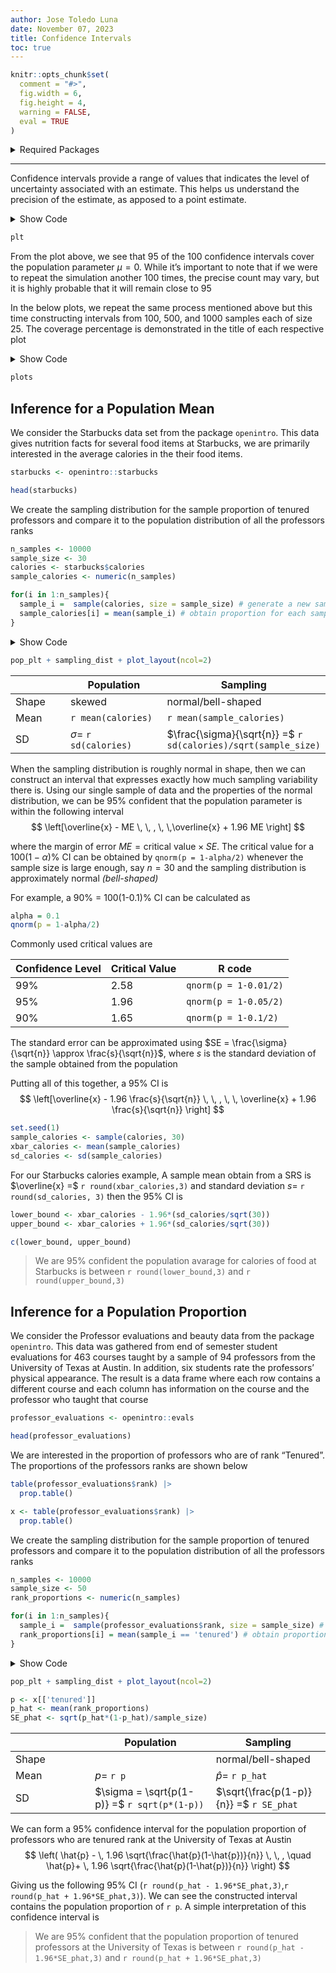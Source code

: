 ```yaml
---
author: Jose Toledo Luna
date: November 07, 2023
title: Confidence Intervals
toc: true
---
```


```r
knitr::opts_chunk$set(
  comment = "#>",
  fig.width = 6,
  fig.height = 4,
  warning = FALSE,
  eval = TRUE
)
```

<details>

<summary>Required Packages</summary>

```r
library(ggplot2)
library(patchwork)
library(openintro)
```

```r
theme_set(theme_bw())
theme_replace(panel.grid.minor = element_blank(),
              panel.grid.major = element_blank())
```

</details>

------------------------------------------------------------------------

Confidence intervals provide a range of values that indicates the level of uncertainty associated with an estimate. This helps us understand the precision of the estimate, as apposed to a point estimate.

<details>

<summary>Show Code</summary>

```r
generate_CI <- function(sample_size,n_samples,
                        population_size=1000,
                        critical_value = 1.96){

  population <- rnorm(population_size)
  sample_means <- replicate(n_samples, mean(sample(population,sample_size)))
  
  lower <- sample_means - critical_value * sd(population)/sqrt(sample_size)
  upper <- sample_means + critical_value * sd(population)/sqrt(sample_size)
  
  trial <- 1:n_samples
  cover <- (mean(population) >= lower) & (mean(population) <= upper)
  CIs <- data.frame(sample = trial, lower, upper, cover, n_samples)
  
  plt <- ggplot(CIs, aes(y = trial)) +
    geom_segment(aes(x=lower, y=trial, xend=upper, yend=trial, color= cover), 
                 show.legend=FALSE) +
    scale_color_manual(values=c('#bf0202','#ccecf0'))+
    annotate("segment", x=mean(population), xend=mean(population),
             y=0, yend=length(trial)+1, color="black",
             linewidth = 1,linetype =2) +
    labs(x=expression(bar(x)), y = "Iteration",
         title = paste0(100*mean(CIs$cover),'% ','coverage'))
  
  return(plt+facet_grid(~n_samples))
}
set.seed(90)
plt <- generate_CI(sample_size = 25, n_samples = 100)
```

</details>

```r
plt
```

From the plot above, we see that 95 of the 100 confidence intervals cover the population parameter $\mu = 0$. While it's important to note that if we were to repeat the simulation another 100 times, the precise count may vary, but it is highly probable that it will remain close to 95

In the below plots, we repeat the same process mentioned above but this time constructing intervals from 100, 500, and 1000 samples each of size 25. The coverage percentage is demonstrated in the title of each respective plot

<details>

<summary>Show Code</summary>

```r
plots <- generate_CI(sample_size = 25, n_samples = 100)+
  generate_CI(sample_size = 25, n_samples = 500)+
  generate_CI(sample_size = 25, n_samples = 1000)+
  plot_layout(ncol=3)
```

</details>

```r
plots
```

## Inference for a Population Mean

We consider the Starbucks data set from the package `openintro`. This data gives nutrition facts for several food items at Starbucks, we are primarily interested in the average calories in the their food items.

```r
starbucks <- openintro::starbucks
```

```r
head(starbucks)
```

We create the sampling distribution for the sample proportion of tenured professors and compare it to the population distribution of all the professors ranks

```r
n_samples <- 10000
sample_size <- 30
calories <- starbucks$calories
sample_calories <- numeric(n_samples)

for(i in 1:n_samples){
  sample_i =  sample(calories, size = sample_size) # generate a new sample from the population
  sample_calories[i] = mean(sample_i) # obtain proportion for each sample
}
```

<details>

<summary>Show Code</summary>

```r
pop_plt <- ggplot(starbucks) +
 geom_histogram(mapping = aes(x = calories), bins = 30,
          fill='steelblue',alpha = 0.3,color='black')+
  labs(title = 'Population Distribution',
       subtitle= "Calories of Food",
       y = 'Counts', x = 'Calories')
```

```r
sampling_dist <- ggplot(data.frame(sample_calories),
                        aes(sample_calories))+
  geom_histogram(fill = 'steelblue',alpha = 0.3,bins = 30,
                 color = 'black')+
  labs(title = 'Sampling distribution of Sample Mean',
       subtitle = "Calories of Food",
       x = 'Calories',y = '')
```

</details>

```r
pop_plt + sampling_dist + plot_layout(ncol=2)
```

|       | Population                  | Sampling                                                       |
|------------------|----------------------------|--------------------------|
| Shape | skewed                      | normal/bell-shaped                                             |
| Mean  | `r mean(calories)`          | `r mean(sample_calories)`                                      |
| SD    | $\sigma =$ `r sd(calories)` | $\frac{\sigma}{\sqrt{n}} =$ `r sd(calories)/sqrt(sample_size)` |

When the sampling distribution is roughly normal in shape, then we can construct an interval that expresses exactly how much sampling variability there is. Using our single sample of data and the properties of the normal distribution, we can be 95% confident that the population parameter is within the following interval $$
\left[\overline{x} - ME \, \, ,  \, \,\overline{x} + 1.96 ME \right]
$$

where the margin of error $ME = \text{critical value} \times SE$. The critical value for a $100(1-\alpha$)% CI can be obtained by `qnorm(p = 1-alpha/2)` whenever the sample size is large enough, say $n=30$ and the sampling distribution is approximately normal *(bell-shaped)*

For example, a 90% = 100(1-0.1)% CI can be calculated as

```r
alpha = 0.1
qnorm(p = 1-alpha/2)
```

Commonly used critical values are

| Confidence Level | Critical Value | R code                |
|------------------|----------------|-----------------------|
| 99%              | 2.58           | `qnorm(p = 1-0.01/2)` |
| 95%              | 1.96           | `qnorm(p = 1-0.05/2)` |
| 90%              | 1.65           | `qnorm(p = 1-0.1/2)`  |

The standard error can be approximated using $SE = \frac{\sigma}{\sqrt{n}} \approx \frac{s}{\sqrt{n}}$, where $s$ is the standard deviation of the sample obtained from the population

Putting all of this together, a 95% CI is $$
\left[\overline{x} - 1.96 \frac{s}{\sqrt{n}} \, \, , \, \, \overline{x} + 1.96 \frac{s}{\sqrt{n}} \right]
$$

```r
set.seed(1)
sample_calories <- sample(calories, 30)
xbar_calories <- mean(sample_calories)
sd_calories <- sd(sample_calories)
```

For our Starbucks calories example, A sample mean obtain from a SRS is $\overline{x} =$ `r round(xbar_calories,3)` and standard deviation $s=$ `r round(sd_calories, 3)` then the 95% CI is

```r
lower_bound <- xbar_calories - 1.96*(sd_calories/sqrt(30))
upper_bound <- xbar_calories + 1.96*(sd_calories/sqrt(30))
```

```r
c(lower_bound, upper_bound)
```

> We are 95% confident the population avarage for calories of food at Starbucks is between `r round(lower_bound,3)` and `r round(upper_bound,3)`

## Inference for a Population Proportion

We consider the Professor evaluations and beauty data from the package `openintro`. This data was gathered from end of semester student evaluations for 463 courses taught by a sample of 94 professors from the University of Texas at Austin. In addition, six students rate the professors' physical appearance. The result is a data frame where each row contains a different course and each column has information on the course and the professor who taught that course

```r
professor_evaluations <- openintro::evals
```

```r
head(professor_evaluations)
```

We are interested in the proportion of professors who are of rank "Tenured". The proportions of the professors ranks are shown below

```r
table(professor_evaluations$rank) |> 
  prop.table()
```

```r
x <- table(professor_evaluations$rank) |> 
  prop.table()
```

We create the sampling distribution for the sample proportion of tenured professors and compare it to the population distribution of all the professors ranks

```r
n_samples <- 10000
sample_size <- 50
rank_proportions <- numeric(n_samples)

for(i in 1:n_samples){
  sample_i =  sample(professor_evaluations$rank, size = sample_size) # generate a new sample from the population
  rank_proportions[i] = mean(sample_i == 'tenured') # obtain proportion for each sample
}
```

<details>

<summary>Show Code</summary>

```r
sampling_dist <- ggplot(data.frame(rank_proportions),
                        aes(rank_proportions))+
  geom_bar(fill = 'steelblue',alpha = 0.3,
                 color = 'black')+
  labs(title = 'Sampling distribution of Sample Proportion',
       subtitle = "Professor Ranks",
       x = 'Proportion of Tenured',y = '')
```

```r
pop_plt <- ggplot(professor_evaluations) +
 geom_bar(mapping = aes(x = rank, y = ..prop.., group = 1), stat = "count",
          fill='steelblue',alpha = 0.3,color='black')+
  labs(title = 'Population Distribution',
       subtitle= "Professor Ranks",
       y = 'Proportion', x = 'Rank')
```

</details>

```r
pop_plt + sampling_dist + plot_layout(ncol=2)
```

```r
p <- x[['tenured']]
p_hat <- mean(rank_proportions)
SE_phat <- sqrt(p_hat*(1-p_hat)/sample_size)
```

|       | Population                                   | Sampling                                |
|------------------|----------------------------|--------------------------|
| Shape |                                              | normal/bell-shaped                      |
| Mean  | $p=$ `r p`                                   | $\hat{p}=$ `r p_hat`                    |
| SD    | $\sigma = \sqrt{p(1-p)} =$ `r sqrt(p*(1-p))` | $\sqrt{\frac{p(1-p)}{n}} =$ `r SE_phat` |

We can form a 95% confidence interval for the population proportion of professors who are tenured rank at the University of Texas at Austin $$
\left( \hat{p} - \, 1.96 \sqrt{\frac{\hat{p}(1-\hat{p})}{n}} \, \, ,  \quad
\hat{p}+ \, 1.96 \sqrt{\frac{\hat{p}(1-\hat{p})}{n}} \right)
$$

Giving us the following 95% CI (`r round(p_hat - 1.96*SE_phat,3)`,`r round(p_hat + 1.96*SE_phat,3)`). We can see the constructed interval contains the population proportion of `r p`. A simple interpretation of this confidence interval is

> We are 95% confident that the population proportion of tenured professors at the University of Texas is between `r round(p_hat - 1.96*SE_phat,3)` and `r round(p_hat + 1.96*SE_phat,3)`
